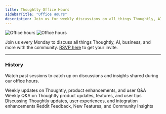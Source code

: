 ```yaml
---
title: Thoughtly Office Hours
sidebarTitle: "Office Hours"
description: Join us for weekly discussions on all things Thoughtly, AI, business, and more.
---
```


<img className="block dark:hidden mb-8" src="/images/misc/office-hours-light.svg" alt="Office hours" />
<img className="hidden dark:block mb-8" src="/images/misc/office-hours-dark.svg" alt="Office hours" />

Join us every Monday to discuss all things Thoughtly, AI, business, and more with the community. [RSVP here](https://thoughtly.com/office-hours) to get your invite.

---

### History

Watch past sessions to catch up on discussions and insights shared during our office hours.

<Card title="March 10, 2025" icon="video" href="/resources/office-hours/03-10-2025" horizontal>
	Weekly updates on Thoughtly, product enhancements, and user Q&A
</Card>

<Card title="March 03, 2025" icon="video" href="/resources/office-hours/03-03-2025" horizontal>
	Weekly Q&A on Thoughtly product updates, features, and user tips
</Card>

<Card title="February 17, 2025" icon="video" href="/resources/office-hours/02-17-2025" horizontal>
	Discussing Thoughtly updates, user experiences, and integration enhancements
</Card>

<Card title="March 24, 2025" icon="video" href="/resources/office-hours/03-24-2025" horizontal>
	Reddit Feedback, New Features, and Community Insights
</Card>
